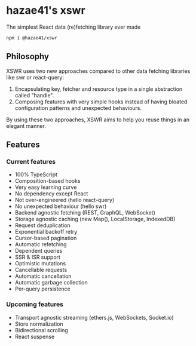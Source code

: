 # hazae41's xswr

The simplest React data (re)fetching library ever made

```bash
npm i @hazae41/xswr
```

## Philosophy

XSWR uses two new approaches compared to other data fetching libraries like swr or react-query:
1) Encapsulating key, fetcher and resource type in a single abstraction called "handle".
2) Composing features with very simple hooks instead of having bloated configuration patterns and unexpected behaviours.

By using these two approaches, XSWR aims to help you reuse things in an elegant manner.

## Features

### Current features 

- 100% TypeScript
- Composition-based hooks
- Very easy learning curve
- No dependency except React
- Not over-engineered (hello react-query)
- No unexpected behaviour (hello swr)
- Backend agnostic fetching (REST, GraphQL, WebSocket)
- Storage agnostic caching (new Map(), LocalStorage, IndexedDB)
- Request deduplication
- Exponential backoff retry
- Cursor-based pagination
- Automatic refetching
- Dependent queries
- SSR & ISR support
- Optimistic mutations
- Cancellable requests
- Automatic cancellation
- Automatic garbage collection
- Per-query persistence

### Upcoming features

- Transport agnostic streaming (ethers.js, WebSockets, Socket.io)
- Store normalization
- Bidirectional scrolling
- React suspense